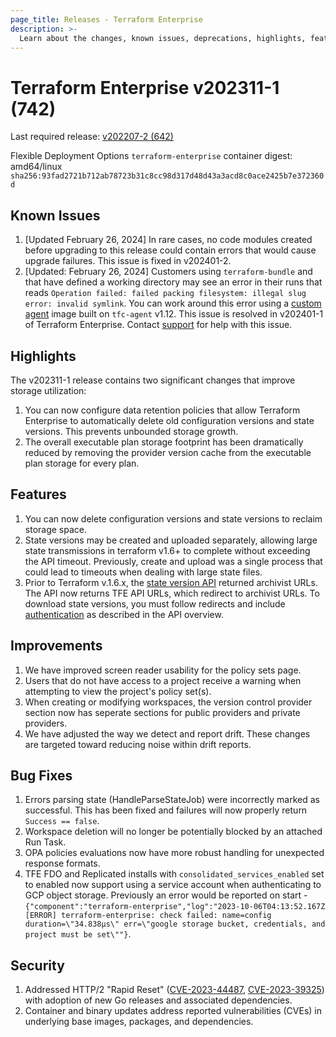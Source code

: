 ```yaml
---
page_title: Releases - Terraform Enterprise
description: >-
  Learn about the changes, known issues, deprecations, highlights, features, improvements, bug fixes, and security fixes for the v202311-1 (742) release.
---
```


# Terraform Enterprise v202311-1 (742)

Last required release: [v202207-2 (642)](/terraform/enterprise/releases/2022/v202207-2)

Flexible Deployment Options `terraform-enterprise` container digest: amd64/linux `sha256:93fad2721b712ab78723b31c8cc98d317d48d43a3acd8c0ace2425b7e372360d`

## Known Issues
1. [Updated February 26, 2024] In rare cases, no code modules created before upgrading to this release could contain errors that would cause upgrade failures. This issue is fixed in v202401-2.
1. [Updated: February 26, 2024] Customers using `terraform-bundle` and that have defined a working directory may see an error in their runs that reads `Operation failed: failed packing filesystem: illegal slug error: invalid symlink`. You can work around this error using a [custom agent](/terraform/enterprise/flexible-deployments/install/custom-image) image built on `tfc-agent` v1.12. This issue is resolved in v202401-1 of Terraform Enterprise. Contact [support](https://support.hashicorp.com) for help with this issue. 

## Highlights
The v202311-1 release contains two significant changes that improve storage utilization:
1. You can now configure data retention policies that allow Terraform Enterprise to automatically delete old configuration versions and state versions. This prevents unbounded storage growth.
1. The overall executable plan storage footprint has been dramatically reduced by removing the provider version cache from the executable plan storage for every plan.

## Features
1. You can now delete configuration versions and state versions to reclaim storage space.
1. State versions may be created and uploaded separately, allowing large state transmissions in terraform v1.6+ to complete without exceeding the API timeout. Previously, create and upload was a single process that could lead to timeouts when dealing with large state files.
1. Prior to Terraform v.1.6.x, the [state version API](/terraform/enterprise/api-docs/state-versions#attributes) returned archivist URLs. The API now returns TFE API URLs, which redirect to archivist URLs. To download state versions, you must follow redirects and include [authentication](/terraform/enterprise/api-docs#authentication) as described in the API overview.

## Improvements
1. We have improved screen reader usability for the policy sets page.
1. Users that do not have access to a project receive a warning when attempting to view the project's policy set(s).
1. When creating or modifying workspaces, the version control provider section now has seperate sections for public providers and private providers.
1. We have adjusted the way we detect and report drift.  These changes are targeted toward reducing noise within drift reports.

## Bug Fixes
1. Errors parsing state (HandleParseStateJob) were incorrectly marked as successful. This has been fixed and failures will now properly return `Success == false`.
1. Workspace deletion will no longer be potentially blocked by an attached Run Task.
1. OPA policies evaluations now have more robust handling for unexpected response formats.
1. TFE FDO and Replicated installs with `consolidated_services_enabled` set to enabled now support using a service account when authenticating to GCP object storage. Previously an error would be reported on start - `{"component":"terraform-enterprise","log":"2023-10-06T04:13:52.167Z [ERROR] terraform-enterprise: check failed: name=config duration=\"34.838µs\" err=\"google storage bucket, credentials, and project must be set\""}`.

## Security
1. Addressed HTTP/2 "Rapid Reset" ([CVE-2023-44487](https://cve.mitre.org/cgi-bin/cvename.cgi?name=CVE-2023-44487), [CVE-2023-39325](https://cve.mitre.org/cgi-bin/cvename.cgi?name=CVE-2023-39325)) with adoption of new Go releases and associated dependencies.
1. Container and binary updates address reported vulnerabilities (CVEs) in underlying base images, packages, and dependencies.
